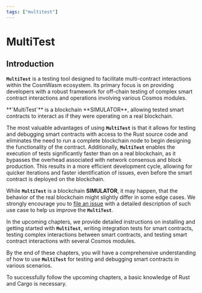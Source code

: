 ```yaml
---
tags: ["multitest"]
---
```



[file an issue]: https://github.com/CosmWasm/cw-multi-test/issues

# MultiTest

## Introduction

**`MultiTest`** is a testing tool designed to facilitate multi-contract interactions within the
CosmWasm ecosystem. Its primary focus is on providing developers with a robust framework for
off-chain testing of complex smart contract interactions and operations involving various Cosmos
modules.

<Callout type="info" emoji="☉">
  **`MultiTest`** is a blockchain **SIMULATOR**, allowing tested smart contracts to interact as if
  they were operating on a real blockchain.
</Callout>

The most valuable advantages of using **`MultiTest`** is that it allows for testing and debugging
smart contracts with access to the Rust source code and eliminates the need to run a complete
blockchain node to begin designing the functionality of the contract. Additionally, **`MultiTest`**
enables the execution of tests significantly faster than on a real blockchain, as it bypasses the
overhead associated with network consensus and block production. This results in a more efficient
development cycle, allowing for quicker iterations and faster identification of issues, even before
the smart contract is deployed on the blockchain.

While **`MultiTest`** is a blockchain **SIMULATOR**, it may happen, that the behavior of the real
blockchain might slightly differ in some edge cases. We strongly encourage you to [file an issue]
with a detailed description of such use case to help us improve the **`MultiTest`**.

In the upcoming chapters, we provide detailed instructions on installing and getting started with
**`MultiTest`**, writing integration tests for smart contracts, testing complex interactions between
smart contracts, and testing smart contract interactions with several Cosmos modules.

By the end of these chapters, you will have a comprehensive understanding of how to use
**`MultiTest`** for testing and debugging smart contracts in various scenarios.

<Callout>
  To successfully follow the upcoming chapters, a basic knowledge of Rust and Cargo is necessary.
</Callout>
